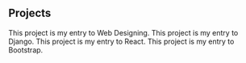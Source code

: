 ## Projects

<ProjectCard title="FCIM" link="http://www.fcim.in/" bg="linear-gradient(90deg, rgba(238,23,125,0.9588877787443102) 2%, rgba(96,201,228,0.9925012241224614) 100%)">
This project is my entry to Web Designing.
</ProjectCard>

<ProjectCard title="INVESTUI" link="http://159.89.171.160/" bg="linear-gradient(90deg, rgba(237,103,51,0.9644900196406687) 0%, rgba(245,245,147,0.9168709720216212) 0%, rgba(242,7,150,0.8748541652989321) 100%)">
This project is my entry to Django.
</ProjectCard>

<ProjectCard title="FCIM" link="https://www.fcim.in" bg="linear-gradient(90deg, rgba(230,17,86,0.9588877787443102) 31%, rgba(96,172,228,0.9925012241224614) 64%)">
This project is my entry to React.
</ProjectCard>

<ProjectCard title="FCIM" link="https://www.fcim.in" bg="linear-gradient(90deg, rgba(199,19,230,1) 0%, rgba(228,96,181,0.9925012241224614) 100%)">
This project is my entry to Bootstrap.
</ProjectCard>